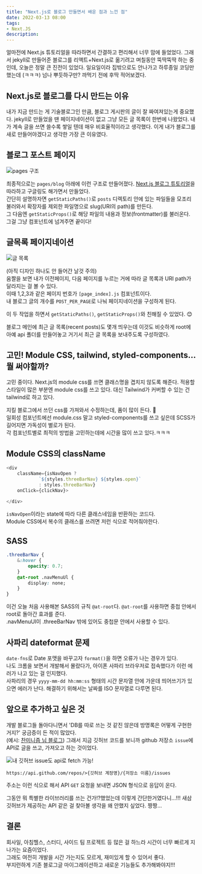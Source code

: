 ```yaml
---
title: "Next.js로 블로그 만들면서 배운 점과 느낀 점"
date: 2022-03-13 08:00
tags:
- Next.JS
description: 
---
```


얼마전에 Next.js 튜토리얼을 따라하면서 간결하고 편리해서 너무 맘에 들었었다. 
그래서 jekyll로 만들어준 블로그를 리액트+Next.js로 옮기려고 며칠동안 뚝딱뚝딱 하는 중인데, 오늘은 정말 큰 진전이 있었다.
일요일이라 집밖으로도 안나가고 하루종일 코딩만 했는데 (ㅋㅋㅋ) 넘나 뿌듯하구만? 까먹기 전에 후딱 적어보겠다.

## Next.js로 블로그를 다시 만드는 이유

내가 지금 만드는 게 기술블로그인 만큼, 블로그 게시판의 글이 잘 짜여져있는게 중요했다. jekyll로 만들었을 땐 페이지네이션이 없고 그냥 모든 글 목록이 한번에 나왔었다. 내가 계속 글을 쓰면 쓸수록 쌓일 텐데 매우 비효율적이라고 생각했다. 이게 내가 블로그를 새로 만들어야겠다고 생각한 가장 큰 이유였다. 

## 블로그 포스트 페이지

![pages 구조](/images/blog/2203/nj1.png)

최종적으로는 `pages/blog` 아래에 이런 구조로 만들어졌다. [Next.js 블로그 튜토리얼]()을 따라하고 구글링도 해가면서 만들었다.  
간단히 설명하자면 `getStaticPaths()`로 `posts` 디렉토리 안에 있는 파일들을 모조리 불러와서 확장자를 제외한 파일명으로 slug(URI의 path)를 만든다.  
그 다음엔 `getStaticProps()`로 해당 파일의 내용과 정보(frontmatter)를 불러온다. 그걸 그냥 컴포넌트에 넘겨주면 끝이다! 

## 글목록 페이지네이션

![글 목록](/images/blog/2203/pgn.gif)

(아직 디자인 하나도 안 들어간 날것 주의)  
움짤을 보면 내가 이전페이지, 다음 페이지를 누르는 거에 따라 글 목록과 URI path가 달라지는 걸 볼 수 있다.  
이때 1,2,3과 같은 페이지 번호가 `[page_index].js` 컴포넌트이다.  
내 블로그 글의 개수를 `POST_PER_PAGE`로 나눠 페이지네이션을 구성하게 된다. 

이 두 작업을 하면서 `getStaticPaths()`, `getStaticProps()`와 친해질 수 있었다. 😊  

블로그 메인에 최근 글 목록(recent posts)도 몇개 띄우는데 이것도 비슷하게 root에 아예 api 폴더를 만들어놓고 거기서 최근 글 목록을 보내주도록 구성하였다.

## 고민! Module CSS, tailwind, styled-components... 뭘 써야할까?

고민 중이다. Next.js의 module css를 쓰면 클래스명을 겹치지 않도록 해준다. 적용할 스타일이 많은 부분엔 module css를 쓰고 있다. 대신 Tailwind가 커버할 수 있는 건 tailwind로 하고 있다. 

지킬 블로그에서 쓰던 css를 가져와서 수정하는데, 품이 많이 든다. 🥲  
일회성 컴포넌트에선 module.css 말고 styled-components를 쓰고 싶은데 SCSS가 길어지면 가독성이 별로가 된다.  
각 컴포넌트별로 최적의 방법을 고민하는데에 시간을 많이 쓰고 있다.ㅋㅋㅋ

## Module CSS의 className

```js
<div 
    className={isNavOpen ? 
            `${styles.threeBarNav} ${styles.open}` 
            : styles.threeBarNav} 
    onClick={clickNav}>
    
</div>
```

`isNavOpen`이라는 state에 따라 다른 클래스네임을 반환하는 코드다.  
Module CSS에서 복수의 클래스를 쓰려면 저런 식으로 적어줘야한다.

## SASS

```css
.threeBarNav {
    &:hover {
        opacity: 0.7;
    }
    @at-root .navMenuUl {
        display: none;
    }
}
```

이건 오늘 처음 사용해본 SASS의 규칙 `@at-root`다. `@at-root`를 사용하면 중첩 안에서 root로 돌아간 효과를 준다.  
.navMenuUl이 .threeBarNav 밖에 있어도 중첩문 안에서 사용할 수 있다.

## 사파리 dateformat 문제

`date-fns`로 Date 포맷을 바꾸고자 `format()`을 하면 오류가 나는 경우가 있다.  
나도 크롬을 보면서 개발해서 몰랐다가, 아이폰 사파리 브라우저로 접속했다가 이런 에러가 나고 있는 걸 인지했다.   
사파리의 경우 `yyyy-mm-dd hh:mm:ss` 형태의 시간 문자열 안에 가운데 띄어쓰기가 있으면 에러가 난다.
해결하기 위해서는 날짜를 ISO 문자열로 다루면 된다.

## 앞으로 추가하고 싶은 것

개발 블로그들 돌아다니면서 'DB를 따로 쓰는 것 같진 않은데 방명록은 어떻게 구현한거지?' 궁금증이 든 적이 많았다.  
(예시: [찬미니즘 님 블로그](https://c17an.netlify.app/Message)) 
그래서 지금 깃허브 코드를 보니까 github 저장소 `issue`에 API로 글을 쓰고, 가져오고 하는 것이었다.

![내 깃허브 issue도 api로 fetch 가능!](/images/blog/2203/issueapi.png)

`https://api.github.com/repos/>{깃허브 계정명}/{저장소 이름}/issues`

주소는 이런 식으로 해서 API `GET` 요청을 보내면 JSON 형식으로 응답이 온다.

그동안 뭐 특별한 라이브러리를 쓰는 건가!?했었는데 이렇게 간단한거였다니...!!! 
새삼 깃허브가 제공하는 API 같은 걸 찾아볼 생각을 왜 안했지 싶었다. 짱짱...


## 결론

회사일, 아침헬스, 스터디, 사이드 팀 프로젝트 등 많은 걸 하느라 시간이 너무 빠르게 지나가는 요즘이었다.  
그래도 여전히 개발을 시간 가는지도 모르게, 재미있게 할 수 있어서 좋다.  
부지런하게 기존 블로그글 마이그레이션하고 새로운 기능들도 추가해봐야지!!!
